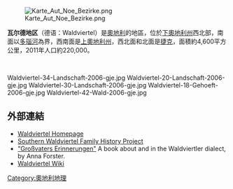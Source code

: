 [[Image:Karte_Aut_Noe_Bezirke.png|thumb]]

'''瓦尔德地区'''（德语：Waldviertel）是[[奧地利|奧地利]]的地區，位於[[下奧地利州|下奧地利州]]西北部，南面以[[多瑙河|多瑙河]]為界，西南面是[[上奧地利州|上奧地利州]]，西北面和北面是[[捷克|捷克]]，面積約4,600平方公里，2011年人口約220,000。

<br><gallery class=center caption="瓦尔德地区 - Waldviertel">
Waldviertel-34-Landschaft-2006-gje.jpg
Waldviertel-20-Landschaft-2006-gje.jpg
Waldviertel-30-Landschaft-2006-gje.jpg
Waldviertel-18-Gehoeft-2006-gje.jpg
Waldviertel-42-Wald-2006-gje.jpg
</gallery>

==外部連結==
* [http://www.waldviertel.or.at/ Waldviertel Homepage] {{Wayback|url=http://www.waldviertel.or.at/ |date=20150223052320 }}
* [https://web.archive.org/web/20120326124923/http://austrianfamilyhistory.org/ Southern Waldviertel Family History Project]
* [https://web.archive.org/web/20070930004620/http://grossvaterserinnerungen.luschi.at/ "Großvaters Erinnerungen"] A book about and in the Waldviertler dialect, by Anna Forster.
* [http://www.wvwiki.at Waldviertel Wiki]

{{coord|48|31|N|15|15|E|region:AT-3_type:adm1st_source:dewiki|display=title}}

{{Authority control}}
{{Austria-geo-stub}}
[[Category:奧地利地理|Category:奧地利地理]]